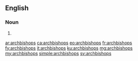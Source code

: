 ==English==

===Noun===
{{head|en}}

# {{plural of|archbishop}}

[[ar:archbishops]]
[[ca:archbishops]]
[[eo:archbishops]]
[[fr:archbishops]]
[[fy:archbishops]]
[[it:archbishops]]
[[ku:archbishops]]
[[mg:archbishops]]
[[my:archbishops]]
[[simple:archbishops]]
[[sv:archbishops]]